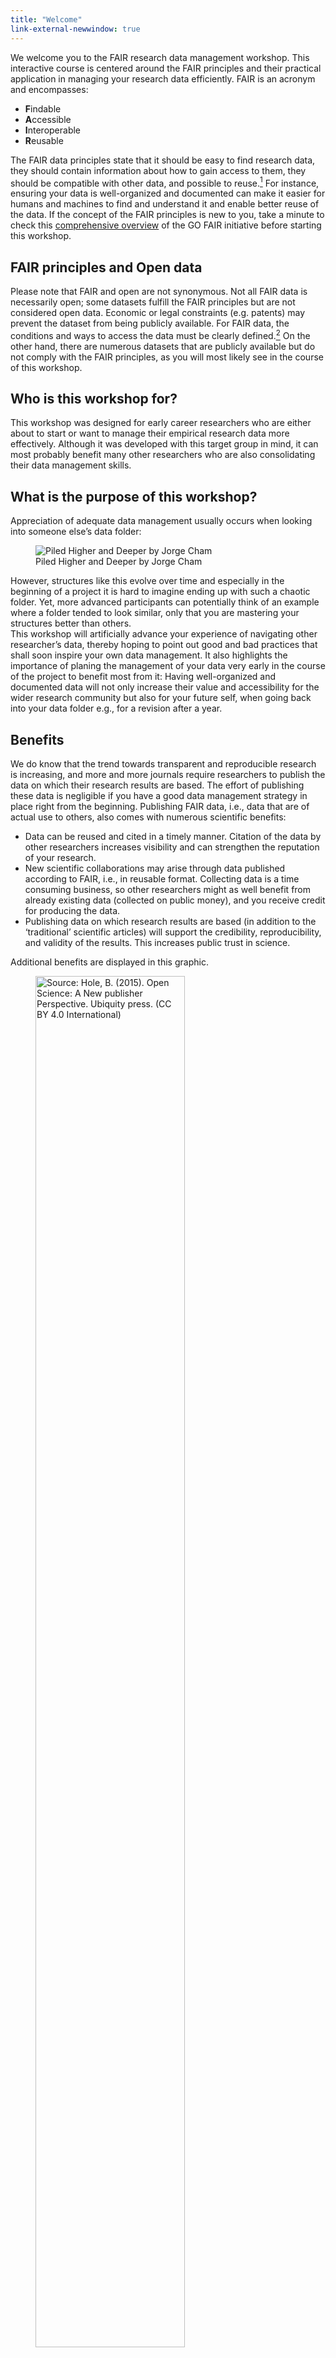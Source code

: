 ```yaml
---
title: "Welcome"
link-external-newwindow: true
---
```


We welcome you to the FAIR research data management workshop. This interactive course is centered around the FAIR principles and their practical application in managing your research data efficiently. FAIR is an acronym and encompasses: 

- **F**indable
- **A**ccessible
- **I**nteroperable
- **R**eusable

The FAIR data principles state that it should be easy to find research data, they should contain information about how to gain access to them, they should be compatible with other data, and possible to reuse.[^2] For instance, ensuring your data is well-organized and documented can make it easier for humans and machines to find and understand it and enable better reuse of the data. If the concept of the FAIR principles is new to you, take a minute to check this [comprehensive overview](https://www.go-fair.org/fair-principles/) of the GO FAIR initiative before starting this workshop.

::: callout-warning
## FAIR principles and Open data

Please note that FAIR and open are not synonymous. Not all FAIR data is necessarily open; some datasets fulfill the FAIR principles but are not considered open data. Economic or legal constraints (e.g. patents) may prevent the dataset from being publicly available. For FAIR data, the conditions and ways to access the data must be clearly defined.[^1] On the other hand, there are numerous datasets that are publicly available but do not comply with the FAIR principles, as you will most likely see in the course of this workshop.
:::

[^1]: based on: [https://forschungsdaten.info/themen/veroeffentlichen-und-archivieren/faire-daten/](https://forschungsdaten.info/themen/veroeffentlichen-und-archivieren/faire-daten/)
[^2]: based on: [https://snd.se/en/manage-data/prepare-and-share/FAIR-data-principles](https://snd.se/en/manage-data/prepare-and-share/FAIR-data-principles)

## Who is this workshop for?

This workshop was designed for early career researchers who are either about to start or want to manage their empirical research data more effectively. Although it was developed with this target group in mind, it can most probably benefit many other researchers who are also consolidating their data management skills.

## What is the purpose of this workshop?

Appreciation of adequate data management usually occurs when looking into someone else's data folder:

![Piled Higher and Deeper by Jorge Cham](images/phd052810s.gif){fig-align="left"}

However, structures like this evolve over time and especially in the beginning of a project it is hard to imagine ending up with such a chaotic folder. Yet, more advanced participants can potentially think of an example where a folder tended to look similar, only that you are mastering your structures better than others.\
This workshop will artificially advance your experience of navigating other researcher's data, thereby hoping to point out good and bad practices that shall soon inspire your own data management. It also highlights the importance of planing the management of your data very early in the course of the project to benefit most from it: Having well-organized and documented data will not only increase their value and accessibility for the wider research community but also for your future self, when going back into your data folder e.g., for a revision after a year.

## Benefits

We do know that the trend towards transparent and reproducible research is increasing, and more and more journals require researchers to publish the data on which their research results are based. The effort of publishing these data is negligible if you have a good data management strategy in place right from the beginning. Publishing FAIR data, i.e., data that are of actual use to others, also comes with numerous scientific benefits:

-   Data can be reused and cited in a timely manner. Citation of the data by other researchers increases visibility and can strengthen the reputation of your research.
-   New scientific collaborations may arise through data published according to FAIR, i.e., in reusable format. Collecting data is a time consuming business, so other researchers might as well benefit from already existing data (collected on public money), and you receive credit for producing the data.
-   Publishing data on which research results are based (in addition to the 'traditional' scientific articles) will support the credibility, reproducibility, and validity of the results. This increases public trust in science.

Additional benefits are displayed in this graphic.

![Source: Hole, B. (2015). Open Science: A New publisher Perspective. Ubiquity press. ([CC BY 4.0 International](https://creativecommons.org/licenses/by/4.0/legalcode))](images/data-sharing.png){fig-align="left" width="75%"}


## How to?

Setting out this workshop, we quickly agreed that data management is best understood through learning by doing in a realistic setting: Imagine finding an article relevant to your research in a repository. Alongside the article, you find the associated data that you want to inspect further. Starting from this perspective, we look at publication aspects first and then move on to data documentation and organization.

The whole workshop evolves around four published datasets:

-   Example 1: [https://edmond.mpg.de/dataset.xhtml?persistentId=doi:10.17617/3.1STIJV](https://edmond.mpg.de/dataset.xhtml?persistentId=doi:10.17617/3.1STIJV)
-   Example 2: [https://data.ub.uni-muenchen.de/288/](https://data.ub.uni-muenchen.de/288/)
-   Example 3: [https://osf.io/6p9bf/](https://osf.io/6p9bf/)
-   Example 4: [https://zenodo.org/records/10650333](https://zenodo.org/records/10650333)

It is your job to investigate one of these datasets with a special focus on publication, documentation and data organization aspects. We will conclude with an introduction to data management plans, a helpful planning tool to comply with the FAIR principles. In this section, we will also introduce important aspects of data storage.

The topics are accompanied by distinct boxes that are color-coded for their content:

::: callout-warning
## Orange boxes contain information crucial for that topic
:::

::: callout-note
## Blue boxes contain excursions to related topics
:::

::: callout-tip
## Green boxes contain hands-on exercises
:::

::: {.callout-important collapse="false"}
## Red boxes contain the solutions and are collapsed

Only open the box if you want to see the solution!
:::

We recommend that you look at the hands-on exercises first and see whether you already know their solutions. If things are unclear, you may return to the text anytime, but be aware that it is not necessary (and time will probably not permit) to read every paragraph and every box very carefully. The materials will, however, remain available, so you can always go back and reread more carefully!
